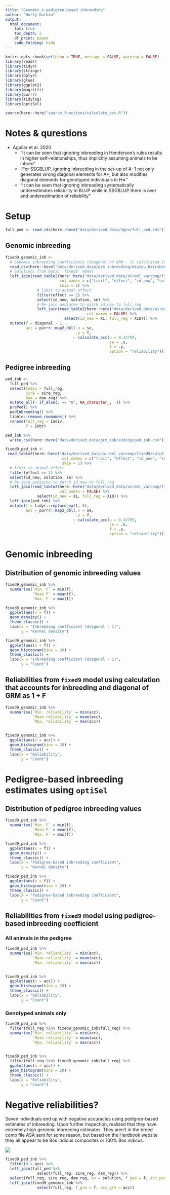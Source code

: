 ```yaml
---
title: "Genomic & pedigree-based inbreeding"
author: "Harly Durbin"
output:
  html_document:
    toc: true
    toc_depth: 2
    df_print: paged
    code_folding: hide
---
```


```r
knitr::opts_chunk$set(echo = TRUE, message = FALSE, warning = FALSE)
library(readr)
library(tidyr)
library(stringr)
library(dplyr)
library(glue)
library(ggplot2)
library(magrittr)
library(purrr)
library(tidylog)
library(optiSel)

source(here::here("source_functions/calculate_acc.R"))
```

# Notes & qurestions

* Aguilar et al. 2020
    + "It can be seen that ignoring inbreeding in Henderson's rules results in higher self-relationships, thus implicitly assuming animals to be inbred"
    + "For SSGBLUP, ignoring inbreeding in the set-up of A−1 not only generates wrong diagonal elements for A*, but also modifies diagonal elements for genotyped individuals in H∗"
    + "It can be seen that ignoring inbreeding systematically underestimates reliability in BLUP while in SSGBLUP there is over and underestimation of reliability"

# Setup

```r
full_ped <- read_rds(here::here("data/derived_data/3gen/full_ped.rds"))
```

## Genomic inbreeding

```r
fixed9_genomic_inb <- 
  # Genomic inbreeding coefficients (diagonal of GRM - 1) calculated in GCTA with VanRaden method
  read_csv(here::here("data/derived_data/grm_inbreeding/mizzou_hairshed.diagonal.full_reg.csv")) %>% 
  # Solutions from basic `fixed9` model
  left_join(read_table2(here::here("data/derived_data/aireml_varcomp/fixed9/solutions"),
                        col_names = c("trait", "effect", "id_new", "solution", "se"),
                        skip = 1) %>%
              # limit to animal effect
              filter(effect == 2) %>%
              select(id_new, solution, se) %>% 
              # Re-join pedigree to match id_new to full_reg
              left_join(read_table2(here::here("data/derived_data/aireml_varcomp/fixed9/renadd02.ped"),
                                    col_names = FALSE) %>%
                          select(id_new = X1, full_reg = X10))) %>% 
  mutate(f = diagonal - 1, 
         acc = purrr::map2_dbl(.x = se,
                               .y = f,
                              ~ calculate_acc(u = 0.32799,
                                              se = .x,
                                              f = .y,
                                              option = "reliability")))
```

## Pedigree inbreeding

```r
ped_inb <-
  full_ped %>% 
  select(Indiv = full_reg,
         Sire = sire_reg,
         Dam = dam_reg) %>% 
  mutate_all(~ if_else(. == "0", NA_character_, .)) %>% 
  prePed() %>% 
  pedInbreeding() %>% 
  tibble::remove_rownames() %>% 
  rename(full_reg = Indiv,
         f = Inbr)
```

```r
ped_inb %>% 
  write_csv(here::here("data/derived_data/grm_inbreeding/ped_inb.csv"))
```

```r
fixed9_ped_inb <-
 read_table2(here::here("data/derived_data/aireml_varcomp/fixed9/solutions"),
                         col_names = c("trait", "effect", "id_new", "solution", "se"),
                         skip = 1) %>%
  # limit to animal effect
  filter(effect == 2) %>%
  select(id_new, solution, se) %>% 
  # Re-join pedigree to match id_new to full_reg
  left_join(read_table2(here::here("data/derived_data/aireml_varcomp/fixed9/renadd02.ped"),
                        col_names = FALSE) %>%
              select(id_new = X1, full_reg = X10)) %>% 
  left_join(ped_inb) %>% 
  mutate(f = tidyr::replace_na(f, 0),
         acc = purrr::map2_dbl(.x = se,
                               .y = f,
                              ~ calculate_acc(u = 0.32799,
                                              se = .x,
                                              f = .y,
                                              option = "reliability")))
```

# Genomic inbreeding

## Distribution of genomic inbreeding values

```r
fixed9_genomic_inb %>% 
  summarise(`Min. F` = min(f),
            `Mean F` = mean(f),
            `Max. F` = max(f))
```

```r
fixed9_genomic_inb %>% 
  ggplot(aes(x = f)) +
  geom_density() +
  theme_classic() +
  labs(x = "Inbreeding coefficient (diagonal - 1)",
       y = "Kernel density")
```

```r
fixed9_genomic_inb %>% 
  ggplot(aes(x = f)) +
  geom_histogram(bins = 20) +
  theme_classic() +
  labs(x = "Inbreeding coefficient (diagonal - 1)",
       y = "Count")
```

## Reliabilities from `fixed9` model using calculation that accounts for inbreeding and diagonal of GRM as 1 + F

```r
fixed9_genomic_inb %>% 
  summarise(`Min. reliability` = min(acc),
            `Mean reliability` = mean(acc),
            `Max. reliability` = max(acc))
  
```

```r
fixed9_genomic_inb %>% 
  ggplot(aes(x = acc)) +
  geom_histogram(bins = 20) +
  theme_classic() +
  labs(x = "Reliability",
       y = "Count")
```

# Pedigree-based inbreeding estimates using `optiSel`

## Distribution of pedigree inbreeding values

```r
fixed9_ped_inb %>% 
  summarise(`Min. F` = min(f),
            `Mean F` = mean(f),
            `Max. F` = max(f))
```

```r
fixed9_ped_inb %>% 
  ggplot(aes(x = f)) +
  geom_density() +
  theme_classic() +
  labs(x = "Pedigree-based inbreeding coefficient",
       y = "Kernel density")
```

```r
fixed9_ped_inb %>% 
  ggplot(aes(x = f)) +
  geom_histogram(bins = 20) +
  theme_classic() +
  labs(x = "Pedigree-based inbreeding coefficient",
       y = "Count")
```

## Reliabilities from `fixed9` model using pedigree-based inbreeding coefficient

### All animals in the pedigree

```r
fixed9_ped_inb %>% 
  summarise(`Min. reliability` = min(acc),
            `Mean reliability` = mean(acc),
            `Max. reliability` = max(acc))
  
```

```r
fixed9_ped_inb %>% 
  ggplot(aes(x = acc)) +
  geom_histogram(bins = 20) +
  theme_classic() +
  labs(x = "Reliability",
       y = "Count")
```

### Genotyped animals only 

```r
fixed9_ped_inb %>% 
  filter(full_reg %in% fixed9_genomic_inb$full_reg) %>% 
  summarise(`Min. reliability` = min(acc),
            `Mean reliability` = mean(acc),
            `Max. reliability` = max(acc))
  
```

```r
fixed9_ped_inb %>% 
  filter(full_reg %in% fixed9_genomic_inb$full_reg) %>% 
  ggplot(aes(x = acc)) +
  geom_histogram(bins = 20) +
  theme_classic() +
  labs(x = "Reliability",
       y = "Count")
```

# Negative reliabilities?

Seven individuals end up with negative accuracies using pedigree-based estimates of inbreeding. Upon further inspection, realized that they have extremely high genomic inbreeding estimates. They aren't in the breed comp file ASA sent for some reason, but based on the Herdbook website they all appear to be Bos indicus composites or 100% Bos indicus. 

![](../data/derived_data/breed_key/rhfbrm.png)

```r
fixed9_ped_inb %>% 
  filter(0 > acc) %>% 
  left_join(full_ped %>% 
              select(full_reg, sire_reg, dam_reg)) %>% 
  select(full_reg, sire_reg, dam_reg, bv = solution, f_ped = f, acc_ped = acc) %>% 
  left_join(fixed9_genomic_inb %>% 
              select(full_reg, f_grm = f, acc_grm = acc))
```

